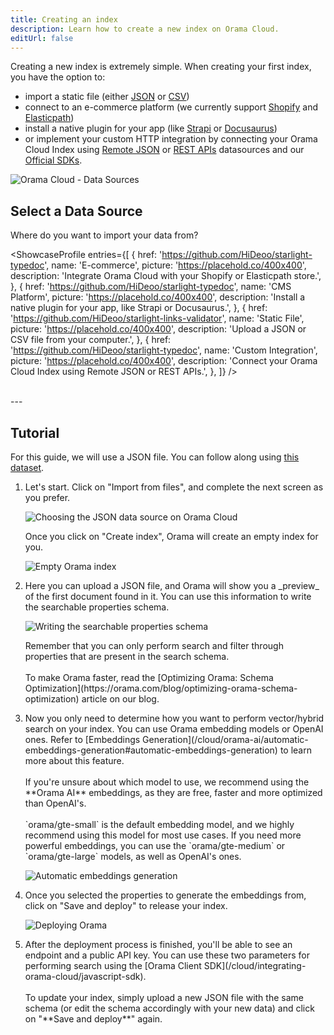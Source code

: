 ```yaml
---
title: Creating an index
description: Learn how to create a new index on Orama Cloud.
editUrl: false
---
```


Creating a new index is extremely simple. When creating your first index, you have the option to:
- import a static file (either [JSON](/cloud/data-sources/static-files/json-file) or [CSV](/cloud/data-sources/static-files/csv-file))
- connect to an e-commerce platform (we currently support [Shopify](/cloud/data-sources/native-integrations/shopify) and [Elasticpath](/cloud/data-sources/native-integrations/elasticpath))
- install a native plugin for your app (like [Strapi](/cloud/data-sources/native-integrations/strapi) or [Docusaurus](/cloud/data-sources/native-integrations/docusaurus))
- or implement your custom HTTP integration by connecting your Orama Cloud Index using [Remote JSON](/cloud/data-sources/custom-integrations/remote-json) or [REST APIs](/cloud/data-sources/custom-integrations/rest-apis) datasources and our [Official SDKs](/cloud/performing-search/official-sdk).

<div class="text-center py-4">
  <img src="https://placehold.co/800x400" alt="Orama Cloud - Data Sources" class="rounded-xl" />
</div>

## Select a Data Source

Where do you want to import your data from?

<ShowcaseProfile
  entries={[
    {
      href: 'https://github.com/HiDeoo/starlight-typedoc',
      name: 'E-commerce',
      picture: 'https://placehold.co/400x400',
      description: 'Integrate Orama Cloud with your Shopify or Elasticpath store.',
    },
    {
      href: 'https://github.com/HiDeoo/starlight-typedoc',
      name: 'CMS Platform',
      picture: 'https://placehold.co/400x400',
      description: 'Install a native plugin for your app, like Strapi or Docusaurus.',
    },
    {
      href: 'https://github.com/HiDeoo/starlight-links-validator',
      name: 'Static File',
      picture: 'https://placehold.co/400x400',
      description: 'Upload a JSON or CSV file from your computer.',
    },
    {
      href: 'https://github.com/HiDeoo/starlight-typedoc',
      name: 'Custom Integration',
      picture: 'https://placehold.co/400x400',
      description: 'Connect your Orama Cloud Index using Remote JSON or REST APIs.',
    },
  ]}
/>

<br />
---

## Tutorial

For this guide, we will use a JSON file. You can follow along using [this dataset](/cloud/guides/example-datasets/games.json).

<Steps>
  <ol>
    <li>
      <p class="pl-10">Let's start. Click on "Import from files", and complete the next screen as you prefer.</p>
      <img
        src='/cloud/guides/working-with-indexes/uploading-a-file.png'
        alt='Choosing the JSON data source on Orama Cloud'
        class="mx-10"
      />
      <p class="pl-10">Once you click on "Create index", Orama will create an empty index for you.</p>
      <img
        src="/cloud/guides/working-with-indexes/empty-index.png"
        alt="Empty Orama index"
        class="mx-10"
      />
    </li>
    <li>
      <p class="pl-10">Here you can upload a JSON file, and Orama will show you a _preview_ of the first document found in it. You can use this information to write the searchable properties schema.</p>
      <img
        src="/cloud/guides/working-with-indexes/writing-the-schema.png"
        alt="Writing the searchable properties schema"
        class="mx-10"
      />
      <br />
      <p class="pl-10">Remember that you can only perform search and filter through properties that are present in the search schema.<br /><br />
      To make Orama faster, read the [Optimizing Orama: Schema Optimization](https://orama.com/blog/optimizing-orama-schema-optimization) article on our blog.</p>
    </li>
    <li>
      <p class="pl-10">Now you only need to determine how you want to perform vector/hybrid search on your index. You can use Orama embedding models or OpenAI ones. Refer to [Embeddings Generation](/cloud/orama-ai/automatic-embeddings-generation#automatic-embeddings-generation) to learn more about this feature.<br /><br />
      If you're unsure about which model to use, we recommend using the **Orama AI** embeddings, as they are free, faster and more optimized than OpenAI's.<br /><br />
      `orama/gte-small` is the default embedding model, and we highly recommend using this model for most use cases. If you need more powerful embeddings, you can use the `orama/gte-medium` or `orama/gte-large` models, as well as OpenAI's ones.</p>
      <img
        src="/cloud/guides/working-with-indexes/automatic-embeddings-generation.png"
        alt="Automatic embeddings generation"
        class="mx-10"
      />
    </li>
    <li>
      <p class="pl-10">Once you selected the properties to generate the embeddings from, click on "Save and deploy" to release your index.</p>
      <img
        src="/cloud/guides/working-with-indexes/deploy.png"
        alt="Deploying Orama"
        class="mx-10"
      />
    </li>
    <li>
      <p class="pl-10">After the deployment process is finished, you'll be able to see an endpoint and a public API key. You can use these two parameters for performing search using the [Orama Client SDK](/cloud/integrating-orama-cloud/javascript-sdk).<br /><br />
      To update your index, simply upload a new JSON file with the same schema (or edit the schema accordingly with your new data) and click on "**Save and deploy**" again.</p>
    </li>
  </ol>
</Steps>
